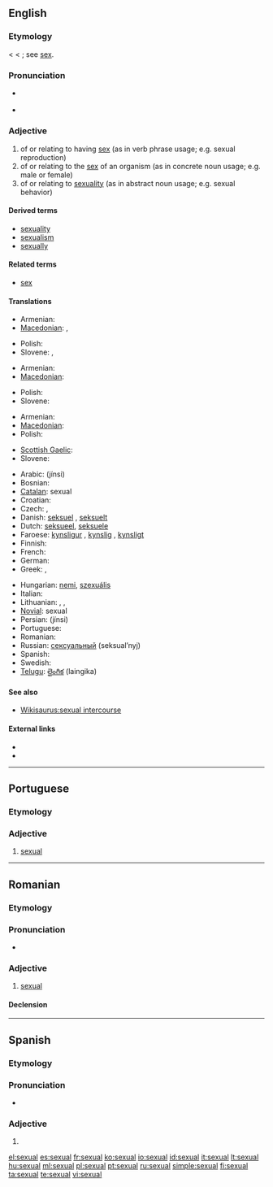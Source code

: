 ==English==

===Etymology===
< {{etyl|la}} {{term|sexualis}} < {{term|sexus||sex}}; see [[sex]].

===Pronunciation===
* {{a|US}} {{IPA|/ˈsɛkʃuəl/}}
* {{audio|en-us-sexual.ogg|Audio (US)}}

===Adjective===
{{en-adj}}

# of or relating to having [[sex]] (as in verb phrase usage; e.g. sexual reproduction)
# of or relating to the [[sex]] of an organism (as in concrete noun usage; e.g. male or female)
# of or relating to [[sexuality]] (as in abstract noun usage; e.g. sexual behavior)

====Derived terms====
* [[sexuality]]
* [[sexualism]]
* [[sexually]]

====Related terms====
* [[sex]]

====Translations====
{{trans-top|of or relating to having sex}}
* Armenian: {{t-|hy|սեռական|tr=seṙakan}}
* [[Macedonian]]: {{t|mk|полов|m|tr=pólov}},  {{t|mk|сексуален|m|tr=seksuálen}}
{{trans-mid}}
* Polish: {{t+|pl|płciowy|m}}
* Slovene: {{t-|sl|seksualen}},  {{t|sl|spolen}}
{{trans-bottom}}

{{trans-top|of or relating to the sex of an organism}}
* Armenian: {{t|hy|սեռային|tr=seṙayin}}
* [[Macedonian]]: {{t|mk|полов|m|tr=pólov}}
{{trans-mid}}
* Polish: {{t+|pl|płciowy|m}}
* Slovene: {{t|sl|spolen}}
{{trans-bottom}}

{{trans-top|of or relating to sexuality}}
* Armenian: {{t-|hy|սեռական|tr=seṙakan}}
* [[Macedonian]]: {{t|mk|сексуален|m|tr=seksuálen}}
* Polish: {{t+|pl|seksualny|m}}
{{trans-mid}}
* [[Scottish Gaelic]]: {{t-|gd|gnèitheach|xs=Scottish Gaelic}}
* Slovene: {{t-|sl|seksualen}}
{{trans-bottom}}

{{checktrans-top}}
* Arabic: {{Arab|[[جنسي]]}} (jínsi)
* Bosnian: {{t-|bs|seksualni|m}}
* [[Catalan]]: sexual
* Croatian: {{t-|hr|seksualni|m}}
* Czech: {{t+|cs|pohlavní}}, {{t-|cs|sexuální}}
* Danish: [[seksuel]] {{c}}, [[seksuelt]] {{n}}
* Dutch: [[seksueel]], [[seksuele]]
* Faroese: [[kynsligur]] {{m}}, [[kynslig]] {{f}}, [[kynsligt]] {{n}}
* Finnish: {{t+|fi|seksuaalinen}}
* French: {{t+|fr|sexuel}}
* German: {{t+|de|sexuell}}
* Greek: {{t+|el|γενετήσιος|m|tr=genetisios}}, {{t+|el|ερωτικός|m|tr=erotikos}}
{{trans-mid}}
* Hungarian: [[nemi]], [[szexuális]]
* Italian: {{t-|it|sessuale}}
* Lithuanian: {{t|lt|seksualus|xs=Lithuanian}}, {{t-|lt|lytinis|xs=Lithuanian}}, {{t|lt|lytiškas|xs=Lithuanian}}
* [[Novial]]: sexual
* Persian: {{fa-Arab|[[جنسی]]}} (jínsi)
* Portuguese: {{t+|pt|sexual}}
* Romanian: {{t-|ro|sexual}}
* Russian: [[сексуальный]] (seksual’nyj)
* Spanish: {{t+|es|sexual}}
* Swedish: {{t+|sv|sexuell}}
* [[Telugu]]: [[లైంగిక]] (laingika)
{{trans-bottom}}

====See also====
* [[Wikisaurus:sexual intercourse]]

====External links====
* {{R:Webster 1913}}
* {{R:Century 1911}}

----

==Portuguese==

===Etymology===
{{etyl|la|pt}} {{term|sexualis|lang=la}}

===Adjective===
{{pt-adj|pl=sexuais}}

# [[#English|sexual]]

----

==Romanian==

===Etymology===
{{etyl|la|ro}} {{term|sexualis|lang=la}}

===Pronunciation===
* {{IPA|[seksuˈal]|lang=ro}}

===Adjective===
{{ro-adj|4}}

# [[#English|sexual]]

====Declension====
{{ro-adj-4}}

----

==Spanish==

===Etymology===
{{etyl|la|es}} {{term|sexualis|lang=la}}

===Pronunciation===
* {{IPA|/seˈksual/|lang=es}}

===Adjective===
{{es-adj|pl=sexuales}}

# {{l|en|sexual}}

[[el:sexual]]
[[es:sexual]]
[[fr:sexual]]
[[ko:sexual]]
[[io:sexual]]
[[id:sexual]]
[[it:sexual]]
[[lt:sexual]]
[[hu:sexual]]
[[ml:sexual]]
[[pl:sexual]]
[[pt:sexual]]
[[ru:sexual]]
[[simple:sexual]]
[[fi:sexual]]
[[ta:sexual]]
[[te:sexual]]
[[vi:sexual]]